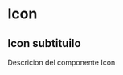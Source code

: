 
<Meta title="Atoms/Icon" component={Icon} />

# Icon

## Icon subtituilo

Descricion del componente Icon

<Preview>
  <Story
    name="Implementación"
    parameters={{ decorators: [withKnobs, withA11y] }}
  >
    <Icon
      name="Alicorn"
      size={select("Tamaño", ["1x", "2x", "3x", "4x", "5x"], "4x")}
      color={color("Color", "#2C3357")}
    />
  </Story>
</Preview>

<Props of={Icon} />

<Preview withToolbar>
  <Story name="Galería">
    <WrapGrid />
  </Story>
</Preview>
